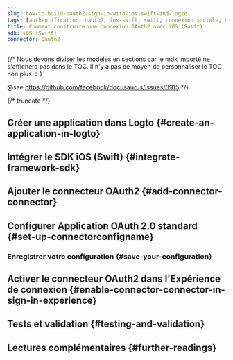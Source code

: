 ```yaml
---
slug: how-to-build-oauth2-sign-in-with-ios-swift-and-logto
tags: [authentification, oauth2, ios-swift, swift, connexion sociale, connexion, login]
title: Comment construire une connexion OAuth2 avec iOS (Swift)
sdk: iOS (Swift)
connector: OAuth2
---
```


{/*
  Nous devons diviser les modèles en sections car le mdx importé ne s'affichera pas dans le TOC.
  Il n'y a pas de moyen de personnaliser le TOC non plus. :-)

  @see https://github.com/facebook/docusaurus/issues/3915
*/}




{/* truncate */}

<Intro connector={connector} sdk="iOS (Swift)" link="https://developer.apple.com/ios" />

## Créer une application dans Logto \{#create-an-application-in-logto}

<CreateApplication type="Native app" framework="iOS (Swift)" />

## Intégrer le SDK iOS (Swift) \{#integrate-framework-sdk}

<IntegrateSdk />

## Ajouter le connecteur OAuth2 \{#add-connector-connector}

<AddSocialConnector connector={connector} framework="iOS (Swift)" />

## Configurer Application OAuth 2.0 standard \{#set-up-connectorconfigname}

<ConnectorGuide />

### Enregistrer votre configuration \{#save-your-configuration}

<SaveYourConfiguration connector={connector} />

## Activer le connecteur OAuth2 dans l'Expérience de connexion \{#enable-connector-connector-in-sign-in-experience}

<EnableSocialConnector connector={connector} />

## Tests et validation \{#testing-and-validation}

<TestingAndValidation connector={connector} sdk="iOS (Swift)" />

## Lectures complémentaires \{#further-readings}

<FurtherReadings />
